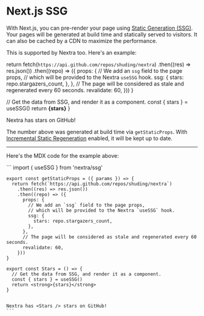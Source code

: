
# Next.js SSG

With Next.js, you can pre-render your page using [Static Generation (SSG)](https://nextjs.org/docs/basic-features/pages#static-generation-recommended). Your pages will be generated at build time and statically served to visitors. It can also be cached by a CDN to maximize the performance.

This is supported by Nextra too. Here's an example:


  return fetch(`https://api.github.com/repos/shuding/nextra`)
    .then((res) => res.json())
    .then((repo) => ({
      props: {
        // We add an `ssg` field to the page props,
        // which will be provided to the Nextra `useSSG` hook.
        ssg: {
          stars: repo.stargazers_count,
        },
      },
      // The page will be considered as stale and regenerated every 60 seconds.
      revalidate: 60,
    }))
}

  // Get the data from SSG, and render it as a component.
  const { stars } = useSSG()
  return <strong>{stars}</strong>
}

<div className="p-4 border border-black-200 rounded mt-6">
  Nextra has <Stars /> stars on GitHub!
</div>

The number above was generated at build time via `getStaticProps`. With [Incremental Static Regeneration](https://nextjs.org/docs/basic-features/data-fetching#incremental-static-regeneration) enabled, it will be kept up to date.

---

Here's the MDX code for the example above:

<CodeContainer lang='js'>
    ```
    import { useSSG } from 'nextra/ssg'

    export const getStaticProps = ({ params }) => {
      return fetch(`https://api.github.com/repos/shuding/nextra`)
        .then((res) => res.json())
        .then((repo) => ({
          props: {
            // We add an `ssg` field to the page props,
            // which will be provided to the Nextra `useSSG` hook.
            ssg: {
              stars: repo.stargazers_count,
            },
          },
          // The page will be considered as stale and regenerated every 60 seconds.
          revalidate: 60,
        }))
    }

    export const Stars = () => {
      // Get the data from SSG, and render it as a component.
      const { stars } = useSSG()
      return <strong>{stars}</strong>
    }


    Nextra has <Stars /> stars on GitHub!
    ```

</CodeContainer>
